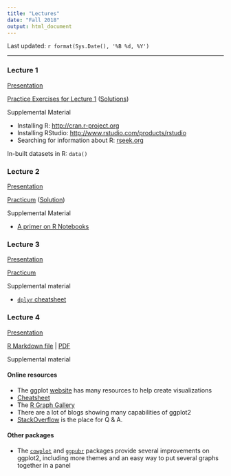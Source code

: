 ```yaml
---
title: "Lectures"
date: "Fall 2018"
output: html_document
---
```


Last updated: `r format(Sys.Date(), '%B %d, %Y')`

------

### Lecture 1

[Presentation](Lectures/lecture1.pdf)

<a href="Lectures/lecture1_files/Lecture1Exercises.html" target="_blank">Practice Exercises for Lecture 1</a> (<a href="Lectures/lecture1_files/Lecture1ExercisesSolution.html" target="_blank">Solutions</a>)

Supplemental Material

+ Installing R: <a href="http://cran.r-project.org" target="_blank">http://cran.r-project.org</a>
+ Installing RStudio: <a href="https://www.rstudio.com/products/rstudio/download3/" target="_blank" >http://www.rstudio.com/products/rstudio</a>
+ Searching for information about R: <a href="http://www.rseek.org" target="_blank">rseek.org</a>

In-built datasets in R: `data()`

### Lecture 2

<a href="Lectures/lecture2.html" target="_blank">Presentation</a>

<a href="Lectures/lecture2_files/lecture2_practicum.html" target="_blank">Practicum</a> (<a href="Lectures/lecture2_files/lecture2_practicum_solutions.html" target="_blank">Solution</a>)

Supplemental Material

+ [A primer on R Notebooks](Lectures/lecture2_files/RNotebook.html)

### Lecture 3

<a href="Lectures/lecture3_tidyverse.html" target = "_blank">Presentation</a>

<a href="Lectures/lecture3_files/Lecture3_2018_Practicum.html" target="_blank">Practicum</a>

Supplemental material

+ [`dplyr` cheatsheet](https://www.rstudio.com/resources/cheatsheets/#dplyr)

### Lecture 4

<a href="Lectures/lecture4_visualization.html" target = "_blank">Presentation</a>

[R Markdown file](Lectures/lecture4_visualization.Rmd){target="_blank"} | [PDF](https://www.dropbox.com/s/7bobrpz4cv9n0jw/lecture4_visualization.pdf?dl=0){target="_blank"}

Supplemental material

#### Online resources

+ The ggplot [website](http://docs.ggplot2.org) has many resources to help create visualizations
+ [Cheatsheet](https://www.rstudio.com/wp-content/uploads/2015/03/ggplot2-cheatsheet.pdf){target="_blank"}
+ The [R Graph Gallery](https://www.r-graph-gallery.com/){target="_blank"}
+ There are a lot of blogs showing many capabilities of ggplot2
+ [StackOverflow](http://www.stackoverflow.org) is the place for Q & A. 

#### Other packages

+ The [`cowplot`](http://cran.rstudio.com/package=cowplot) and [`ggpubr`](https://cran.r-project.org/package=ggpubr) packages provide several improvements on ggplot2, including more themes and an easy way to put several graphs together in a panel
